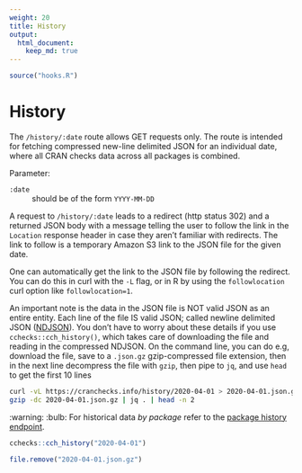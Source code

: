 ```yaml
---
weight: 20
title: History
output: 
  html_document:
    keep_md: true
---
```


```r
source("hooks.R")
```

# History

The `/history/:date` route allows GET requests only. The route is intended for fetching compressed new-line delimited JSON for an individual date, where all CRAN checks data across all packages is combined.

Parameter:

`:date`
: should be of the form `YYYY-MM-DD`

A request to `/history/:date` leads to a redirect (http status 302) and a returned JSON body with a message telling the user to follow the link in the `Location` response header in case they aren't familiar with redirects. The link to follow is a temporary Amazon S3 link to the JSON file for the given date. 

One can automatically get the link to the JSON file by following the redirect. You can do this in curl with the `-L` flag, or in R by using the `followlocation` curl option like `followlocation=1`. 

An important note is the data in the JSON file is NOT valid JSON as an entire entity. Each line of the file IS valid JSON; called newline delimited JSON ([NDJSON](http://ndjson.org/)). You don't have to worry about these details if you use `cchecks::cch_history()`, which takes care of downloading the file and reading in the compressed NDJSON. On the command line, you can do e.g, download the file, save to a `.json.gz` gzip-compressed file extension, then in the next line decompress the file with `gzip`, then pipe to `jq`, and use `head` to get the first 10 lines

```bash
curl -vL https://cranchecks.info/history/2020-04-01 > 2020-04-01.json.gz
gzip -dc 2020-04-01.json.gz | jq . | head -n 2
```

:warning: :bulb: For historical data _by package_ refer to the [package history endpoint](#packages-by-name-history).

```r
cchecks::cch_history("2020-04-01")
```

```r
file.remove("2020-04-01.json.gz")
```